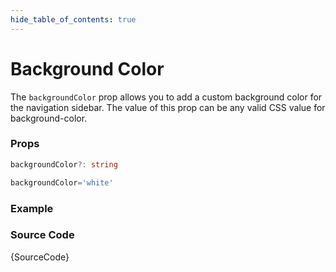 ```yaml
---
hide_table_of_contents: true
---
```



# Background Color

The `backgroundColor` prop allows you to add a custom background color for the navigation sidebar. The value of this prop can be any valid CSS value for background-color.

### Props

```ts noCopy
backgroundColor?: string
```

```ts noCopy title='Default Value'
backgroundColor='white'
```

### Example

<BrowserWindow>
  <Provider>
    <BackgroundColor />
  </Provider>
</BrowserWindow>

### Source Code

<TsToJsCodeSnippet>{SourceCode}</TsToJsCodeSnippet>
